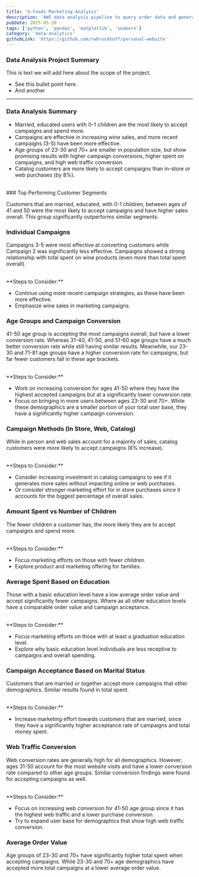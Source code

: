 ```yaml
---
title: 'U-Foods Marketing Analysis'
description: 'AWS data analysis pipeline to query order data and generate reports'
pubDate: 2025-05-20
tags: ['python', 'pandas', 'matplotlib', 'seaborn']
category: 'data-analytics'
githubLink: 'https://github.com/rwbrockhoff/personal-website'
---
```



### Data Analysis Project Summary

This is text we will add here about the scope of the project.

- See this bullet point here.
- And another

---

### Data Analysis Summary

- Married, educated users with 0-1 children are the most likely to accept campaigns and spend more.
- Campaigns are effective in increasing wine sales, and more recent campaigns (3-5) have been more effective.
- Age groups of 23-30 and 70+ are smaller in population size, but show promising results with higher campaign conversions, higher spent on campaigns, and high web traffic conversion.
- Catalog customers are more likely to accept campaigns than in-store or web purchases (by 8%).

<br />
### Top Performing Customer Segments

Customers that are married, educated, with 0-1 children, between ages of 41 and 50 were the most likely to accept campaigns and have higher sales overall. This group significantly outperforms similar segments.

<BlogImage
  src={topFiveSegments}
  alt="Top 5 Marketing Segments"
  caption="0-1: Represents Number of Children"
/>

### Individual Campaigns

Campaigns 3-5 were most effective at converting customers while Campaign 2 was significantly less effective. Campaigns showed a strong relationship with total spent on wine products (even more than total spent overall).

<br />
**Steps to Consider:**

- Continue using more recent campaign strategies, as these have been more effective.
- Emphasize wine sales in marketing campaigns.

<BlogImage src={individualCampaigns} alt="Individual Campaign Success" />

### Age Groups and Campaign Conversion

41-50 age group is accepting the most campaigns overall, but have a lower conversion rate. Whereas 31-40, 41-50, and 51-60 age groups have a much better conversion rate while still having similar results. Meanwhile, our 23-30 and 71-81 age groups have a higher conversion rate for campaigns, but far fewer customers fall in these age brackets.

<br />
**Steps to Consider:**

- Work on increasing conversion for ages 41-50 where they have the highest accepted campaigns but at a significantly lower conversion rate.
- Focus on bringing in more users between ages 23-30 and 70+. While these demographics are a smaller portion of your total user base, they have a significantly higher campaign conversion.

<BlogImage src={acceptedCampaignsPerAgeGroup} alt="Accepted campaigns based on age group" />

### Campaign Methods (In Store, Web, Catalog)

While in person and web sales account for a majority of sales, catalog customers were more likely to accept campaigns (8% increase).

<br />
**Steps to Consider:**

- Consider increasing investment in catalog campaigns to see if it generates more sales without impacting online or web purchases.
- Or consider stronger marketing effort for in store purchases since it accounts for the biggest percentage of overall sales.

<BlogImage
  src={purchaseMethodsCampaigns}
  alt="Purchase methods per campaign"
  caption="8% increase on Catalog Purchases for those accepting campaigns."
/>

### Amount Spent vs Number of Children

The fewer children a customer has, the more likely they are to accept campaigns and spend more.

<br />
**Steps to Consider:**

- Focus marketing efforts on those with fewer children.
- Explore product and marketing offering for families.

<BlogImage
  src={amountSpentChildrenCount}
  alt="Amount spent based on number of children in household"
/>

### Average Spent Based on Education

Those with a basic education level have a low average order value and accept significantly fewer campaigns. Where as all other education levels have a comparable order value and campaign acceptance.

<br />
**Steps to Consider:**

- Focus marketing efforts on those with at least a graduation education level.
- Explore why basic education level individuals are less receptive to campaigns and overall spending.

<BlogImage src={educationDemographics} alt="Average spent based on education level" />

### Campaign Acceptance Based on Marital Status

Customers that are married or together accept more campaigns that other demographics. Similar results found in total spent.

<br />
**Steps to Consider:**

- Increase marketing effort towards customers that are married, since they have a significantly higher acceptance rate of campaigns and total money spent.

<BlogImage
  src={maritalStatusDemographics}
  alt="Marketing campaign acceptance based on marital status"
/>

### Web Traffic Conversion

Web conversion rates are generally high for all demographics. However, ages 31-50 account for the most website visits and have a lower conversion rate compared to other age groups. Similar conversion findings were found for accepting campaigns as well.

<br />
**Steps to Consider:**

- Focus on increasing web conversion for 41-50 age group since it has the highest web traffic and a lower purchase conversion.
- Try to expand user base for demographics that show high web traffic conversion.

<BlogImage
  src={webTrafficConversion}
  alt="Web traffic sales conversion based on age demographics"
/>

### Average Order Value

Age groups of 23-30 and 70+ have significantly higher total spent when accepting campaigns. While 23-30 and 70+ age demographics have accepted more total campaigns at a lower average order value.

<BlogImage
  src={averageOrderValue}
  alt="Average order value based on customers who accept campaigns"
/>
